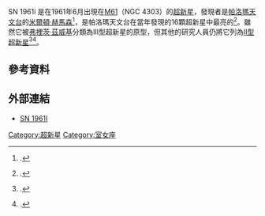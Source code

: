 SN 1961i 是在1961年6月出現在[[M61|M61]]（NGC 4303）的[[超新星|超新星]]，發現者是[[帕洛瑪天文台|帕洛瑪天文台]]的[[米爾頓·赫馬森|米爾頓·赫馬森]]<ref>{{citation
 | last = Bertaud | first = C.
 | bibcode = 1961LAstr..75..268B
 | date = June 1961
 | journal = L'Astronomie
 | page = 268
 | title = Les supernovae dans la nébuleuse NGC 4303
 | volume = 75}}.</ref>，是帕洛瑪天文台在當年發現的16顆超新星中最亮的<ref>{{citation
 | last1 = Humason | first1 = M. L.
 | last2 = Kearns | first2 = C. E.
 | last3 = Gomes | first3 = Alercio M.
 | bibcode = 1962PASP...74..215H
 | date = June 1962
 | doi = 10.1086/127790
 | journal = Publications of the Astronomical Society of the Pacific
 | jstor = 40673847
 | page = 215
 | publisher = University of Chicago Press
 | title = The 1961 Palomar Supernova Search
 | volume = 74}}.</ref>。雖然它被[[弗裡茨·茲威基|弗裡茨·茲威基]]分類為III型超新星的原型，但其他的研究人員仍將它列為[[II型超新星|II型超新星]]<ref>{{citation
 | last1 = Doggett | first1 = J. B.
 | last2 = Branch | first2 = D.
 | bibcode = 1985AJ.....90.2303D
 | date = November 1985
 | doi = 10.1086/113934
 | journal = Astronomical Journal
 | pages = 2303–2311
 | title = A comparative study of supernova light curves
 | volume = 90}}.</ref><ref>{{citation
 | last1 = Spiro | first1 = S.
 | last2 = Pastorello | first2 = A.
 | last3 = Pumo | first3 = M. L.
 | last4 = Zampieri | first4 = L.
 | last5 = Turatto | first5 = M.
 | last6 = Smartt | first6 = S. J.
 | last7 = Benetti | first7 = S.
 | last8 = Cappellaro | first8 = E.
 | last9 = Valenti | first9 = S.
 | last10 = Agnoletto | first10 = I.
 | last11 = Altavilla | first11 = G.
 | last12 = Aoki | first12 = T.
 | last13 = Brocato | first13 = E.
 | last14 = Corsini | first14 = E. M.
 | last15 = Di Cianno | first15 = A.
 | last16 = Elias-Rosa | first16 = N.
 | last17 = Hamuy | first17 = M.
 | last18 = Enya | first18 = K.
 | last19 = Fiaschi | first19 = M.
 | last20 = Folatelli | first20 = G.
 | last21 = Desidera | first21 = S.
 | last22 = Harutyunyan | first22 = A.
 | last23 = Howell | first23 = D. A.
 | last24 = Kawka | first24 = A.
 | last25 = Kobayashi | first25 = Y.
 | last26 = Leibundgut | first26 = B.
 | last27 = Minezaki | first27 = T.
 | last28 = Navasardyan | first28 = H.
 | last29 = Nomoto | first29 = K.
 | last30 = Mattila | first30 = S.
 | last31 = Pietrinferni | first31 = A.
 | last32 = Pignata | first32 = G.
 | last33 = Raimondo | first33 = G.
 | last34 = Salvo | first34 = M.
 | last35 = Schmidt | first35 = B. P.
 | last36 = Sollerman | first36 = J.
 | last37 = Spyromilio | first37 = J.
 | last38 = Taubenberger | first38 = S.
 | last39 = Valentini | first39 = G.
 | last40 = Vennes | first40 = S.
 | last41 = Yoshii | first41 = Y.
 | arxiv = 1401.5426
 | bibcode = 2014MNRAS.439.2873S
 | date = April 2014
 | display-authors = 6
 | doi = 10.1093/mnras/stu156
 | journal = Monthly Notices of the Royal Astronomical Society
 | pages = 2873–2892
 | title = Low luminosity Type II supernovae - II. Pointing towards moderate mass precursors
 | volume = 439}}.</ref>。

== 參考資料 ==
{{reflist}}

== 外部連結 ==
*[http://simbad.u-strasbg.fr/simbad/sim-id?Ident=SN+1961I SN 1961I]{{Wayback|url=http://simbad.u-strasbg.fr/simbad/sim-id?Ident=SN+1961I |date=20150626143756 }}
[[Category:超新星|Category:超新星]]
[[Category:室女座|Category:室女座]]